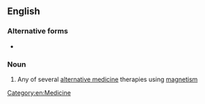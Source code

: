 ==English==

===Alternative forms===
* {{l/en|magno-therapy}}

===Noun===
{{en-noun|magnotherapies}}

# Any of several [[alternative medicine]] therapies using [[magnetism]]

[[Category:en:Medicine]]